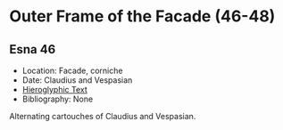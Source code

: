 # Outer Frame of the Facade (46-48) {-}

## Esna 46 {-}

- Location: Facade, corniche
- Date: Claudius and Vespasian
- [Hieroglyphic Text](https://www.ifao.egnet.net/uploads/publications/enligne/Temples-Esna002.pdf#page=171){target="_blank"}
- Bibliography: None

Alternating cartouches of Claudius and Vespasian.



